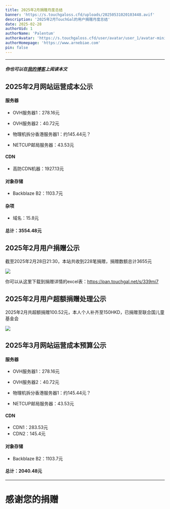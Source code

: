 ```yaml
---
title: 2025年2月捐赠月度总结
banner: 'https://s.touchgaloss.cfd/uploads/20250531020103448.avif'
description: '2025年2月TouchGal的用户捐赠月度总结'
date: 2025-02-28
authorUid: 1
authorName: 'Palentum'
authorAvatar: 'https://s.touchgaloss.cfd/user/avatar/user_1/avatar-mini.avif'
authorHomepage: 'https://www.arnebiae.com'
pin: false
---
```


---

##### 你也可以在[我的博客](https://www.arnebiae.com/p/202502dona/)上阅读本文

## 2025年2月网站运营成本公示

#### 服务器

- OVH服务器1：278.16元

- OVH服务器2：40.72元

- 物理机拆分香港服务器1：约145.44元？

- NETCUP邮局服务器：43.53元

#### CDN

- 高防CDN机器：1927.13元

#### 对象存储

- Backblaze B2：1103.7元

#### 杂项

- 域名：15.8元

#### 总计：3554.48元

## 2025年2月用户捐赠公示

截至2025年2月28日21:30，本站共收到228笔捐赠，捐赠数额总计3655元

![](https://s.touchgaloss.cfd/uploads/20250531020229084.avif)

你可以从这里下载到捐赠详情的excel表：https://pan.touchgal.net/s/339mi7

## 2025年2月用户超额捐赠处理公示

2025年2月共超额捐赠100.52元，本人个人补齐至150HKD，已捐赠至联合国儿童基金会

![](https://s.touchgaloss.cfd/uploads/20250531020242251.avif)

## 2025年3月网站运营成本预算公示

#### 服务器

- OVH服务器1：278.16元

- OVH服务器2：40.72元

- 物理机拆分香港服务器1：约145.44元？

- NETCUP邮局服务器：43.53元

#### CDN

- CDN1：283.53元
- CDN2：145.4元

#### 对象存储

- Backblaze B2：1103.7元

#### 总计：2040.48元

---

# 感谢您的捐赠
